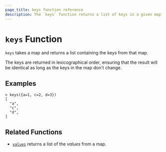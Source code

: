 ```yaml
---
page_title: keys function reference
description: The `keys` function returns a list of keys in a given map. Learn how to use the `key` function in Packer templates.
---
```


# `keys` Function

`keys` takes a map and returns a list containing the keys from that map.

The keys are returned in lexicographical order, ensuring that the result will
be identical as long as the keys in the map don't change.

## Examples

```shell-session
> keys({a=1, c=2, d=3})
[
  "a",
  "c",
  "d",
]
```

## Related Functions

- [`values`](/packer/docs/templates/hcl_templates/functions/collection/values) returns a list of the _values_ from a map.
